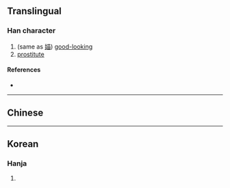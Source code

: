 {{character info}}
==Translingual==

===Han character===
{{Han char|rn=9|rad=人|as=09|sn=11|four=|canj=OTW|ids=⿰亻苗}}

# (same as [[媌]]) [[good-looking]]
# [[prostitute]]

====References====
* {{Han ref|kx=0106.150|hdz=10186.150|uh=3464|ud=13412}}

----

==Chinese==
{{zh-see|媌|v}}

----

==Korean==

===Hanja===
{{ko-hanja|hangeul=묘|rv=myo|mr=myo|y=myo}}

# {{rfdef|ko|sort=人09}}
